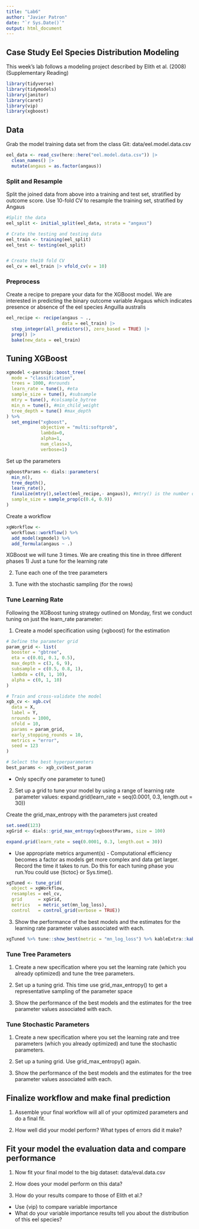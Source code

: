 ```yaml
---
title: "Lab6"
author: "Javier Patron"
date: "`r Sys.Date()`"
output: html_document
---
```



## Case Study Eel Species Distribution Modeling

This week's lab follows a modeling project described by Elith et al. (2008) (Supplementary Reading)

```r
library(tidyverse)
library(tidymodels)
library(janitor)
library(caret)
library(vip)
library(xgboost)

```


## Data
Grab the model training data set from the class Git:
data/eel.model.data.csv

```r
eel_data <- read_csv(here::here("eel.model.data.csv")) |> 
  clean_names() |> 
  mutate(angaus = as.factor(angaus))

```


### Split and Resample
Split the joined data from above into a training and test set, stratified by outcome score. Use 10-fold CV to resample the training set, stratified by Angaus

```r
#Split the data
eel_split <- initial_split(eel_data, strata = "angaus")

# Crate the testing and testing data
eel_train <- training(eel_split)
eel_test <- testing(eel_split)


# Create the10 fold CV
eel_cv = eel_train |> vfold_cv(v = 10)

```


### Preprocess

Create a recipe to prepare your data for the XGBoost model.  We are interested in predicting the binary outcome variable Angaus which indicates presence or absence of the eel species Anguilla australis

```r
eel_recipe <- recipe(angaus ~ .,
                     data = eel_train) |> 
  step_integer(all_predictors(), zero_based = TRUE) |> 
  prep() |> 
  bake(new_data = eel_train)

```

## Tuning XGBoost

```r
xgmodel <-parsnip::boost_tree(
  mode = "classification",
  trees = 1000, #nrounds
  learn_rate = tune(), #eta
  sample_size = tune(), #subsample
  mtry = tune(), #colsample_bytree
  min_n = tune(), #min_child_weight
  tree_depth = tune() #max_depth
) %>%
  set_engine("xgboost", 
             objective = "multi:softprob",
             lambda=0, 
             alpha=1, 
             num_class=3,
             verbose=1)

```

Set up the parameters
```r
xgboostParams <- dials::parameters(
  min_n(),
  tree_depth(),
  learn_rate(),
  finalize(mtry(),select(eel_recipe,- angaus)), #mtry() is the number of variables used in the making of each tree we need to bound it by the number of variables available.
  sample_size = sample_prop(c(0.4, 0.9))
)
```

Create a workflow 
```r
xgWorkflow <- 
  workflows::workflow() %>%
  add_model(xgmodel) %>% 
  add_formula(angaus ~ .)
```

XGBoost we will tune 3 times. We are creating this tine in three different phases
1) Just a tune for the learning rate

2) Tune each one of the tree parameters


3) Tune with the stochastic sampling (for the rows)


### Tune Learning Rate

Following the XGBoost tuning strategy outlined on Monday, first we conduct tuning on just the learn_rate parameter:

1.  Create a model specification using {xgboost} for the estimation

```r
# Define the parameter grid
param_grid <- list(
  booster = "gbtree",
  eta = c(0.01, 0.1, 0.5),
  max_depth = c(3, 6, 9),
  subsample = c(0.5, 0.8, 1),
  lambda = c(0, 1, 10),
  alpha = c(0, 1, 10)
)

# Train and cross-validate the model
xgb_cv <- xgb.cv(
  data = X,
  label = Y,
  nrounds = 1000,
  nfold = 10,
  params = param_grid,
  early_stopping_rounds = 10,
  metrics = "error",
  seed = 123
)

# Select the best hyperparameters
best_params <- xgb_cv$best_param

```


-   Only specify one parameter to tune()



2.  Set up a grid to tune your model by using a range of learning rate parameter values: expand.grid(learn_rate = seq(0.0001, 0.3, length.out = 30))

Create the grid_max_entropy with the parameters just created
```r
set.seed(123)
xgGrid <- dials::grid_max_entropy(xgboostParams, size = 100)

expand.grid(learn_rate = seq(0.0001, 0.3, length.out = 30))

```


-   Use appropriate metrics argument(s) - Computational efficiency becomes a factor as models get more complex and data get larger. Record the time it takes to run. Do this for each tuning phase you run.You could use {tictoc} or Sys.time().

```r
xgTuned <- tune_grid(
  object = xgWorkflow,
  resamples = eel_cv,
  grid      = xgGrid,
  metrics   = metric_set(mn_log_loss),
  control   = control_grid(verbose = TRUE))

```

3.  Show the performance of the best models and the estimates for the learning rate parameter values associated with each.


```r
xgTuned %>% tune::show_best(metric = "mn_log_loss") %>% kableExtra::kable()
```




### Tune Tree Parameters

1.  Create a new specification where you set the learning rate (which you already optimized) and tune the tree parameters.

2.  Set up a tuning grid. This time use grid_max_entropy() to get a representative sampling of the parameter space

3.  Show the performance of the best models and the estimates for the tree parameter values associated with each.

### Tune Stochastic Parameters

1.  Create a new specification where you set the learning rate and tree parameters (which you already optimized) and tune the stochastic parameters.

2.  Set up a tuning grid. Use grid_max_entropy() again.

3.  Show the performance of the best models and the estimates for the tree parameter values associated with each.

## Finalize workflow and make final prediction

1.  Assemble your final workflow will all of your optimized parameters and do a final fit.

2. How well did your model perform? What types of errors did it make?

## Fit your model the evaluation data and compare performance

1.  Now fit your final model to the big dataset: data/eval.data.csv

2.  How does your model perform on this data?

3.  How do your results compare to those of Elith et al.?

-   Use {vip} to compare variable importance
-   What do your variable importance results tell you about the distribution of this eel species?
